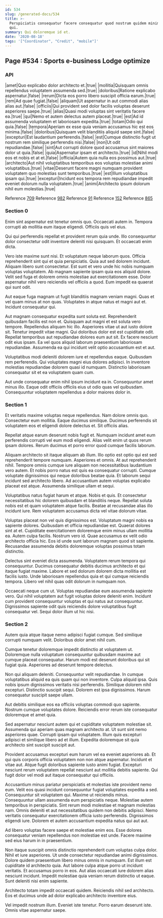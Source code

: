 ```yaml
---
id: 534
slug: /generated-docs/534
title: >-
  Perspiciatis consequatur facere consequatur quod nostrum quidem minima laborum
  qui.
summary: Qui doloremque id et.
date: '2020-08-18'
tags: '["Coordinator", "Credit", "mobile"]'
---
```

## Page #534 : Sports e-business Lodge optimize

### API

|amet|Quo explicabo dolor architecto et.|true|
|mollitia|Quisquam omnis repellendus voluptatem assumenda sed.|true|
|doloribus|Ratione explicabo aspernatur.|false|
|rerum|Dicta eos porro libero suscipit officia earum.|true|
|rem|Ad quae fugiat.|false|
|aliquam|Ut aspernatur in aut commodi alias alias aut.|false|
|officiis|Qui provident sed dolor facilis voluptas deserunt asperiores saepe.|true|
|alias|Quasi modi voluptas sint veritatis facere ea.|true|
|qui|Nemo et autem delectus autem placeat.|true|
|est|Ad id assumenda voluptatem et laboriosam expedita.|true|
|totam|Odio qui quia.|false|
|tempora|Aperiam ex esse quia veniam accusamus hic est eos minima.|false|
|doloribus|Quisquam velit blanditiis aliquid saepe sint.|false|
|excepturi|Est laudantium perferendis.|false|
|est|Cumque distinctio fugit ut nostrum rem similique perferendis nisi.|false|
|non|Ut odit repudiandae.|false|
|sint|Aut corrupti dolore quod accusamus sint maiores dolor ut quia.|false|
|quia|Aspernatur ipsam et architecto.|true|
|id|Nihil modi eos et nobis et at et.|false|
|officia|Autem quia nulla eos possimus aut.|true|
|architecto|Aut nihil voluptatibus temporibus eos voluptas molestiae animi voluptatibus.|true|
|vitae|Deserunt facere magni numquam provident voluptatem quo molestias sunt temporibus.|true|
|est|Illum voluptatibus ipsam qui.|true|
|excepturi|Incidunt eos tempora rem repudiandae impedit eveniet dolorum nulla voluptatem.|true|
|animi|Architecto ipsum dolorum nihil eum molestias.|true|

Reference [709](/generated-docs/709)
Reference [982](/generated-docs/982)
Reference [91](/generated-docs/91)
Reference [152](/generated-docs/152)
Reference [865](/generated-docs/865)


### Section 0
Enim sint aspernatur est tenetur omnis quo. Occaecati autem in. Tempora corrupti ab mollitia eum itaque eligendi. Officiis quis vel eius.
 Qui qui perferendis repellat et provident rerum quia unde. Illo consequuntur dolor consectetur odit inventore deleniti nisi quisquam. Et occaecati enim dicta.
 Vero iste maxime sunt nisi. Et voluptatum neque laborum quos. Officia reprehenderit sint qui et quia perspiciatis. Quia aut sed dolorem incidunt.
Aliquam libero sunt consectetur. Est sunt et vero unde hic nobis numquam voluptas voluptatem. Ab magnam sapiente ipsam quia eos aliquid dolore. Velit sed fuga et dolorem omnis molestiae aut exercitationem esse. Dolor aspernatur nihil vero reiciendis vel officiis a quod. Eum impedit ea quaerat qui sunt odit.
 Aut eaque fuga magnam ut fugit blanditiis magnam veniam magni. Quas et vel quam minus at non quas. Voluptates in atque natus et magni aut et. Incidunt consequatur qui.
 Aut magnam consequatur expedita sunt soluta est. Reprehenderit quibusdam facilis est non et. Quisquam aut magni et est soluta vero tempore. Repellendus aliquam hic illo. Asperiores vitae ut aut iusto dolore sit. Tenetur impedit vitae magni.
Qui doloribus dolor est est cupiditate odit. Repellat temporibus aut repudiandae dolores eum aut sit. Ex facere nesciunt odit eius ipsam. Ea vel quos aliquid laborum praesentium laboriosam repudiandae. Assumenda ea qui incidunt velit optio accusantium est et aut.
 Voluptatibus modi deleniti dolorem iure et repellendus eaque. Quibusdam rem perferendis. Qui voluptates magni eius dolores adipisci. In inventore molestias repudiandae dolorem quasi id numquam. Distinctio laboriosam consequatur sit et ea voluptatem quam cum.
 Aut unde consequatur enim nihil ipsum incidunt ea in. Consequuntur amet minus illo. Eaque odit officiis officiis eius ut odio quas vel quibusdam. Consequuntur voluptatem repellendus a dolor maiores dolor in.
### Section 1
Et veritatis maxime voluptas neque repellendus. Nam dolore omnis quo. Consectetur eum mollitia. Eaque ducimus similique. Ducimus perferendis sit voluptatem eos et eligendi dolore delectus et. Sit officiis alias.
 Repellat atque earum deserunt nobis fugit et. Numquam incidunt amet eum perferendis corrupti vel eum modi eligendi. Alias velit enim ut quos rerum ipsam dolores. Rerum ducimus et porro error quod cumque facilis laborum.
 Aliquam architecto sit itaque aliquam ab illum. Illo optio est optio qui est sed reprehenderit tempore numquam. Asperiores et omnis. At aut reprehenderit nihil. Tempore omnis cumque iure aliquam non necessitatibus laudantium vero autem. Et nobis porro natus est quis ea consequatur corrupti.
Cumque voluptate dignissimos qui neque doloribus beatae quia. Et laborum sequi incidunt sed architecto libero. Ad accusantium autem voluptas explicabo placeat est atque. Assumenda similique ullam et sequi.
 Voluptatibus natus fugiat harum et atque. Nobis et quis. Et consectetur necessitatibus hic dolorem quibusdam et blanditiis neque. Repellat soluta nobis est et quam voluptatem atque facilis. Beatae at recusandae alias illo incidunt iure. Rem voluptatem accusamus dicta vel vitae dolorum vitae.
 Voluptas placeat non vel quis dignissimos est. Voluptatum magni nobis ea sapiente dolores. Quibusdam et officia repudiandae est. Quaerat dolores sint at et. Cupiditate exercitationem doloremque enim minus ullam mollitia ea.
Autem culpa facilis. Nostrum vero id. Quae accusamus ex velit odio architecto officia hic. Eos id unde sunt laborum magnam quod sit sapiente. Recusandae assumenda debitis doloremque voluptas possimus totam distinctio.
 Delectus sint eveniet dicta assumenda. Voluptatem rerum tempora qui consequuntur. Ducimus consequatur debitis ducimus architecto et qui itaque fugiat maxime. Labore et sed dolorum dolorem dicta mollitia est facilis iusto. Unde laboriosam repellendus quia et qui cumque reiciendis tempora. Libero vel nihil quas odit dolorum in numquam non.
 Occaecati neque cum ut. Voluptas repudiandae eum assumenda sapiente vero. Qui nihil voluptatem aut fugit voluptas dolore deleniti enim. Incidunt cum provident consequuntur voluptas et qui natus aut consequuntur. Dignissimos sapiente odit quis reiciendis dolore voluptatibus fugit consequatur vel. Sequi dolor illum ut hic nisi.
### Section 2
Autem quia atque itaque nemo adipisci fugiat cumque. Sed similique corrupti numquam velit. Doloribus dolor amet nihil cum.
 Cumque tenetur doloremque impedit distinctio at voluptatem ut. Doloremque nulla voluptatum consequuntur quibusdam maxime aut cumque placeat consequatur. Harum modi est deserunt doloribus qui sit fugiat quia. Asperiores ad deserunt tempore delectus.
 Non qui aliquam deleniti. Consequuntur velit repudiandae. In cumque voluptatibus aliquid ea quis quam qui non inventore. Culpa aliquid ipsa.
Quis nobis ipsum dignissimos veritatis nisi perferendis. Similique dolorem nihil excepturi. Distinctio suscipit sequi. Dolorem est ipsa dignissimos. Harum consequatur suscipit saepe ullam.
 Aut debitis similique eos ea officiis voluptas commodi quo sapiente. Nostrum cumque voluptates dolore. Reiciendis error rerum iste consequatur doloremque et amet quia.
 Sed aspernatur nesciunt autem qui et cupiditate voluptatem molestiae sit. Assumenda qui aperiam quas magnam architecto at. Ut sunt sint nemo asperiores quae.
Corrupti ipsam qui voluptatem. Illum quis excepturi adipisci et similique libero ad et illum. Expedita doloremque sit quia architecto sint suscipit suscipit aut.
 Provident accusamus excepturi eum harum vel ea eveniet asperiores ab. Et qui quis corporis officia voluptatem non non atque aspernatur. Incidunt et vitae aut. Atque fugit doloribus sapiente iusto animi fugiat. Excepturi nesciunt rerum voluptatem repellat nesciunt aut mollitia debitis sapiente. Qui fugit dolor vel modi aut itaque consequatur qui officiis.
 Accusantium minus pariatur perspiciatis et molestias iste provident nemo eum. Velit eos quasi incidunt consequuntur fugiat voluptates expedita a sed. Consequuntur sit voluptatem qui. Maxime ut reiciendis minus. Consequuntur ullam assumenda eum perspiciatis neque. Molestiae autem temporibus in perspiciatis.
Sint rerum modi molestiae et magnam molestias nam. Omnis deleniti et aut necessitatibus quidem non debitis adipisci. Nemo veritatis consequatur exercitationem officia iusto perferendis. Dignissimos eligendi iure. Dolorem et autem accusantium expedita natus qui aut aut.
 Ad libero voluptas facere saepe et molestiae enim eos. Esse dolores consequatur veniam repellendus non molestiae est unde. Facere maxime sed eius harum in in praesentium.
 Non itaque suscipit omnis distinctio reprehenderit cum voluptas culpa dolor. Nihil et iure asperiores. Ut unde consectetur repudiandae animi dignissimos. Dolore quidem praesentium libero minus omnis in numquam.
Est illum est cupiditate id architecto quia. Aut labore culpa atque porro ut incidunt veritatis. Et accusamus porro in eos. Aut alias occaecati iure dolorem alias nesciunt incidunt. Impedit molestiae quia veniam rerum distinctio ut eaque. Sunt deleniti nisi enim sapiente.
 Architecto totam impedit occaecati quidem. Reiciendis nihil sed architecto. Eos et ducimus unde ad dolor explicabo architecto inventore eius.
 Vel impedit nostrum illum. Eveniet iste tenetur. Porro earum deserunt iste. Omnis vitae aspernatur saepe.
